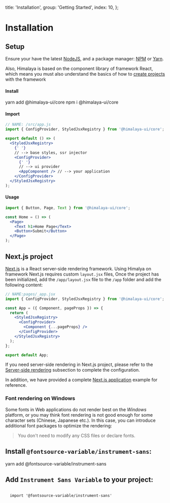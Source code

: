 
  title: 'Installation',
  group: 'Getting Started',
  index: 10,
};

# Installation

## Setup

Ensure your have the latest [NodeJS](https://nodejs.org/en/download/),
and a package manager: [NPM](https://www.npmjs.com/) or [Yarn](https://yarnpkg.com/).

Also, Himalaya is based on the component library of framework React, which means you must also understand the basics of how to [create projects](https://reactjs.org/docs/hello-world.html) with the framework

<h4>
  <Dot type="success">Install</Dot>
</h4>

<Tabs initialValue="yarn" hideDivider hideBorder align="flex-end" mt="-46px">
  <Tabs.Item label="Yarn" value="yarn">
    <Snippet>yarn add @himalaya-ui/core</Snippet>
  </Tabs.Item>
  <Tabs.Item label="Npm" value="npm">
    <Snippet>npm i @himalaya-ui/core</Snippet>
  </Tabs.Item>
</Tabs>
<Spacer h={0.5} />
<h4>
  <Dot type="success">Import</Dot>
</h4>

```jsx
// NAME: /src/app.js
import { ConfigProvider, StyledJsxRegistry } from '@himalaya-ui/core';

export default () => (
  <StyledJsxRegistry>
    {' '}
    // --> base styles, ssr injector
    <ConfigProvider>
      {' '}
      // --> ui provider
      <AppComponent /> // --> your application
    </ConfigProvider>
  </StyledJsxRegistry>
);
```

<Spacer h={0} mb="8px" />
<h4>
  <Dot type="success">Usage</Dot>
</h4>

```jsx
import { Button, Page, Text } from '@himalaya-ui/core';

const Home = () => (
  <Page>
    <Text h1>Home Page</Text>
    <Button>Submit</Button>
  </Page>
);
```

## Next.js project

[Next.js](https://nextjs.org/) is a React server-side rendering framework. Using Himalya on framework Next.js requires custom `layout.jsx` files,
Once the project has been initialized, add the `/app/layout.jsx` file to the `/app` folder and add the following content:

```jsx
// NAME:pages/_app.jsx
import { ConfigProvider, StyledJsxRegistry } from '@himalaya-ui/core';

const App = ({ Component, pageProps }) => {
  return (
    <StyledJsxRegistry>
      <ConfigProvider>
        <Component {...pageProps} />
      </ConfigProvider>
    </StyledJsxRegistry>
  );
};

export default App;
```

If you need server-side rendering in Next.js project,
please refer to the [Server-side rendering](/guide/server-render) subsection to complete the configuration.

In addition, we have provided a complete [Next.js application](https://github.com/red-ninjas/landing-page) example for reference.

### Font rendering on Windows

Some fonts in Web applications do not render best on the _Windows_ platform, or you may think font rendering is not good enough for some character sets (Chinese, Japanese etc.). In this case, you can introduce additional font packages to optimize the rendering:

> You don't need to modify any CSS files or declare fonts.

## Install `@fontsource-variable/instrument-sans`:

<Snippet>yarn add @fontsource-variable/instrument-sans</Snippet>

## Add `Instrument Sans Variable` to your project:

<Code block my={0} width="100%">
  <span className="token keyword module">import</span> <span className="token string">'@fontsource-variable/instrument-sans'</span>
</Code>
